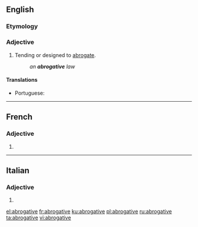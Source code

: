 ==English==

===Etymology===
{{suffix|abrogate|ive|lang=en}}

===Adjective===
{{en-adj}}

# Tending or designed to [[abrogate]].
#: ''an '''abrogative''' law''

====Translations====
{{trans-top|tending or designed to abrogate}}
* Portuguese: {{t+|pt|ab-rogativo}}
{{trans-mid}}
{{trans-bottom}}

----

==French==

===Adjective===
{{fr-adj-form}}

# {{inflection of|abrogatif||f|s|lang=fr}}

----

==Italian==

===Adjective===
{{head|it|adjective form|g=f-p}}

# {{inflection of|abrogativo||f|p|lang=it}}

[[el:abrogative]]
[[fr:abrogative]]
[[ku:abrogative]]
[[pl:abrogative]]
[[ru:abrogative]]
[[ta:abrogative]]
[[vi:abrogative]]